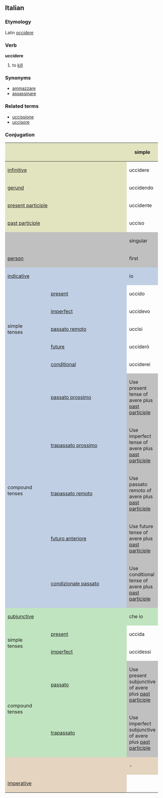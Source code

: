 ==Italian==
===Etymology===
Latin ''[[occidere]]''
===Verb===
'''uccidere'''

# to [[kill]]

===Synonyms===
*[[ammazzare]]
*[[assassinare]]

===Related terms===
*[[uccissione]]
*[[uccisore]]

===Conjugation===

<center>
{| style="background:#F0F0F0"
|-
! colspan="2" style="background:#e2e4c0" |
! colspan="3" style="background:#e2e4c0" | simple
! colspan="3" style="background:#e2e4c0" | compound

|-
! colspan="2" style="background:#e2e4c0" | [[infinitive]]
| colspan="3" | uccidere
| colspan="3" | avere ucciso

|-
! colspan="2" style="background:#e2e4c0" | [[gerund]]
| colspan="3" | uccidendo
| colspan="3" | avendo ucciduto

|-
! colspan="2" style="background:#e2e4c0" | [[present participle]]
| colspan="3" | uccidente

|-
! colspan="2" style="background:#e2e4c0" | [[past participle]]
| colspan="3" | ucciso

|-
! colspan="2" style="background:#C0C0C0" |
! colspan="3" style="background:#C0C0C0" | singular
! colspan="3" style="background:#C0C0C0" | plural

|-
! colspan="2" style="background:#C0C0C0" | [[person]]
! style="background:#C0C0C0;width:12.5%" | first
! style="background:#C0C0C0;width:12.5%" | second
! style="background:#C0C0C0;width:12.5%" | third
! style="background:#C0C0C0;width:12.5%" | first
! style="background:#C0C0C0;width:12.5%" | second
! style="background:#C0C0C0;width:12.5%" | third

|-
! style="background:#c0cfe4" colspan="2" | [[indicative]]
! style="background:#c0cfe4" | io
! style="background:#c0cfe4" | tu
! style="background:#c0cfe4" | lui/lei
! style="background:#c0cfe4" | noi
! style="background:#c0cfe4" | voi
! style="background:#c0cfe4" | loro

|-
! rowspan="5" style="background:#c0cfe4" | simple<br>tenses

! style="height:3em;background:#c0cfe4" | [[present]]
| uccido
| uccidi
| uccide
| uccidiamo
| uccidete
| uccidono

|-
! style="height:3em;background:#c0cfe4" | [[imperfect]]
| uccidevo
| uccidevi
| uccideva
| uccidevamo
| uccidevate
| uccidevano

|-
! style="height:3em;background:#c0cfe4" | [[passato remoto]]
| uccisi
| uccidesti
| uccise
| uccidemmo
| uccideste
| ucciserono

|-
! style="height:3em;background:#c0cfe4" | [[future]]
| ucciderò
| ucciderai
| ucciderà
| uccideremo
| ucciderete
| uccideranno

|-
! style="height:3em;background:#c0cfe4" | [[conditional]]
| ucciderei
| uccideresti
| ucciderebbe
| uccideremmo
| uccidereste
| ucciderebbero

|-
! rowspan="5" style="background:#c0cfe4" | compound<br>tenses

! style="height:3em;background:#c0cfe4" | [[passato prossimo]]
! colspan="6" style="background:#C0C0C0" | Use present tense of avere plus [[past participle]]

|-
! style="height:3em;background:#c0cfe4" | [[trapassato prossimo]]
! colspan="6" style="background:#C0C0C0" | Use imperfect tense of avere plus [[past participle]]

|-
! style="height:3em;background:#c0cfe4" | [[trapassato remoto]]
! colspan="6" style="background:#C0C0C0" | Use passato remoto of avere plus [[past participle]]

|-
! style="height:3em;background:#c0cfe4" | [[futuro anteriore]]
! colspan="6" style="background:#C0C0C0" | Use future tense of avere plus [[past participle]]

|-
! style="height:3em;background:#c0cfe4" | [[condizionale passato]]
! colspan="6" style="background:#C0C0C0" | Use conditional tense of avere plus [[past participle]]
|-
! style="background:#c0e4c0" colspan="2" | [[subjunctive]]
! style="background:#c0e4c0" | che io
! style="background:#c0e4c0" | che tu
! style="background:#c0e4c0" | che lui/che lei
! style="background:#c0e4c0" | che noi
! style="background:#c0e4c0" | che voi
! style="background:#c0e4c0" | che loro

|-
! rowspan="2" style="background:#c0e4c0" | simple<br>tenses

! style="height:3em;background:#c0e4c0" | [[present]]
| uccida
| uccida
| uccida
| uccidiamo
| uccidiate
| uccidano

|-
! style="height:3em;background:#c0e4c0" rowspan="1" | [[imperfect]]
| uccidessi
| uccidessi
| uccidesse
| uccidessimo
| uccideste
| uccidessero

|-
! rowspan="2" style="background:#c0e4c0" | compound<br>tenses

! style="height:3em;background:#c0e4c0" | [[passato]]
! colspan="6" style="background:#C0C0C0" | Use present subjunctive of avere plus [[past participle]]

|-
! rowspan="1" style="height:3em;background:#c0e4c0" | [[trapassato]]
! colspan="6" style="background:#C0C0C0" | Use imperfect subjunctive of avere plus [[past participle]]

|-
! style="background:#e4d4c0" colspan="2" | 
! style="background:#e4d4c0" | -
! style="background:#e4d4c0" | tu
! style="background:#e4d4c0" | lui/lei
! style="background:#e4d4c0" | noi
! style="background:#e4d4c0" | voi
! style="background:#e4d4c0" | loro

|-
! colspan="2" style="height:3em;background:#e4d4c0" | [[imperative]]
|
| uccidi
| uccida
| uccidiamo
| uccidete
| uccidano

|}
</center>